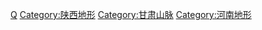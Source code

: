 [[Category:中国山脉|Q]]
[[Category:陕西地形|Category:陕西地形]]
[[Category:甘肃山脉|Category:甘肃山脉]]
[[Category:河南地形|Category:河南地形]]
{{catmore|秦岭|秦岭山脉}}